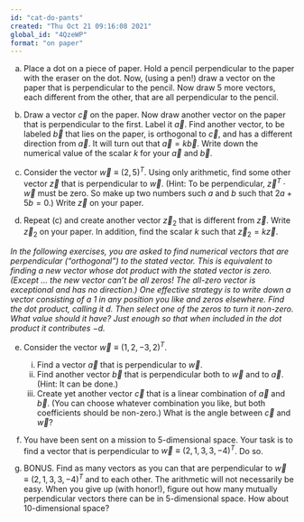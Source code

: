 ```yaml
---
id: "cat-do-pants"
created: "Thu Oct 21 09:16:08 2021"
global_id: "4QzeWP"
format: "on paper"
---
```


a. Place a dot on a piece of paper. Hold a pencil perpendicular to the paper  with the eraser on the dot. Now, (using  a pen!) draw a vector on the paper  that is  perpendicular  to  the pencil. Now draw 5 more vectors, each different from the other,  that are all  perpendicular to  the pencil.

b. Draw a vector $\vec{c}$ on the  paper.  Now draw  another vector on the paper that is perpendicular to the first. Label it $\vec{a}$. Find another vector, to be labeled $\vec{b}$ that lies on the paper, is orthogonal  to $\vec{c}$,  and has a different direction from $\vec{a}$. It will turn  out that $\vec{a} = k \vec{b}$.  Write down  the numerical value of the scalar $k$ for your $\vec{a}$ and $\vec{b}$.

c. Consider the vector $\vec{w} \equiv (2, 5)^T$. Using only arithmetic, find  some other vector $\vec{z}$ that is perpendicular  to  $\vec{w}$. (Hint: To be perpendicular, $\vec{z}^T \cdot \vec{w}$ must be zero. So make up  two numbers such  $a$ and $b$ such that $2 a + 5 b  = 0$.) Write $\vec{z}$ on  your paper.

d. Repeat (c) and create another vector  $\vec{z}_2$ that is different from $\vec{z}$. Write  $\vec{z}_2$ on your  paper.  In addition, find the scalar $k$ such  that $\vec{z}_2 = k \vec{z}$.

*In  the following  exercises,  you  are asked to find  numerical vectors that are perpendicular ("orthogonal") to the stated vector. This  is equivalent to  finding a new vector whose dot product with the stated vector is  zero. (Except ... the new vector can't be all zeros! The all-zero vector is exceptional and has no direction.) One effective strategy is to write down  a vector consisting of a 1 in any position you like  and zeros elsewhere. Find the dot  product, calling it $d$.  Then  select one of the zeros to turn it non-zero. What  value should it have?  Just enough so that when included in the dot  product it contributes $-d$.*

e. Consider the vector $\vec{w} \equiv (1,  2,  -3, 2)^T$. 
    i.  Find a vector $\vec{a}$ that is perpendicular to $\vec{w}$. 
    ii. Find another vector $\vec{b}$ that is perpendicular both  to $\vec{w}$ and to $\vec{a}$. (Hint: It can be done.)
    iii. Create  yet another vector $\vec{c}$ that is a linear combination of $\vec{a}$ and $\vec{b}$.  (You can  choose whatever combination  you  like, but both  coefficients should  be non-zero.) What is the angle between $\vec{c}$ and $\vec{w}$?
    
f. You have been sent on  a mission to 5-dimensional space. Your task is to find  a vector that is perpendicular to  $\vec{w} \equiv (2,1,3,3,-4)^T$. Do so.  

g. BONUS. Find as many vectors as you  can that are  perpendicular  to $\vec{w} \equiv (2,1,3,3,-4)^T$ and to each other. The  arithmetic will not  necessarily be easy. When you  give up (with honor!), figure  out  how  many mutually  perpendicular vectors there  can be in  5-dimensional space. How about 10-dimensional space?

